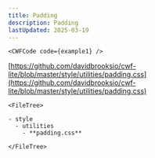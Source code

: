 ```yaml
---
title: Padding
description: Padding
lastUpdated: 2025-03-19
---
```




<Tabs>
  <TabItem label="Overview" icon="puzzle">

    <CWFCode code={example1} />
  </TabItem>
  <TabItem label="Files" icon="list-format">

  [https://github.com/davidbrooksio/cwf-lite/blob/master/style/utilities/padding.css](https://github.com/davidbrooksio/cwf-lite/blob/master/style/utilities/padding.css)
  
    <FileTree>

    - style
      - utilities
        - **padding.css**

    </FileTree>
  </TabItem>
  <TabItem label="Stylesheet" icon="open-book">
    <Code code={cssExample} lang="css" />
  </TabItem>
</Tabs>